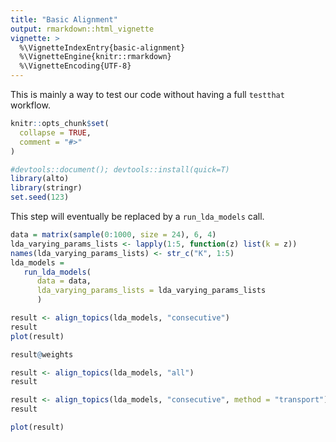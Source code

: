 ```yaml
---
title: "Basic Alignment"
output: rmarkdown::html_vignette
vignette: >
  %\VignetteIndexEntry{basic-alignment}
  %\VignetteEngine{knitr::rmarkdown}
  %\VignetteEncoding{UTF-8}
---
```


This is mainly a way to test our code without having a full `testthat` workflow.

```r
knitr::opts_chunk$set(
  collapse = TRUE,
  comment = "#>"
)
```

```r
#devtools::document(); devtools::install(quick=T)
library(alto)
library(stringr)
set.seed(123)
```

This step will eventually be replaced by a `run_lda_models` call.

```r
data = matrix(sample(0:1000, size = 24), 6, 4)
lda_varying_params_lists <- lapply(1:5, function(z) list(k = z))
names(lda_varying_params_lists) <- str_c("K", 1:5)
lda_models =
   run_lda_models(
      data = data,
      lda_varying_params_lists = lda_varying_params_lists
      )
```

```r
result <- align_topics(lda_models, "consecutive")
result
plot(result)
```

```r
result@weights
```

```r
result <- align_topics(lda_models, "all")
result
```

```r
result <- align_topics(lda_models, "consecutive", method = "transport")
result
```

```r
plot(result)
```

